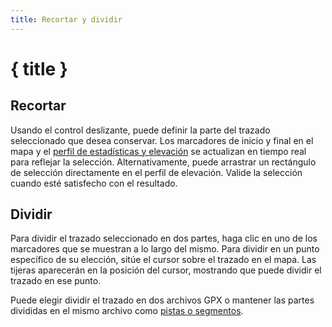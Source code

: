```yaml
---
title: Recortar y dividir
---
```


<script>
</script>

# <ScissorsIcon size="24" class="inline-block" style="margin-bottom: 5px" /> { title }

## Recortar

Usando el control deslizante, puede definir la parte del trazado seleccionado que desea conservar.
Los marcadores de inicio y final en el mapa y el [perfil de estadísticas y elevación](../files-and-stats) se actualizan en tiempo real para reflejar la selección.
Alternativamente, puede arrastrar un rectángulo de selección directamente en el perfil de elevación.
Valide la selección cuando esté satisfecho con el resultado.

<div class="flex flex-row justify-center">
    <Scissors class="text-foreground p-3 border rounded-md shadow-lg" />
</div>

## Dividir

Para dividir el trazado seleccionado en dos partes, haga clic en uno de los marcadores que se muestran a lo largo del mismo.
Para dividir en un punto específico de su elección, sitúe el cursor sobre el trazado en el mapa.
Las tijeras aparecerán en la posición del cursor, mostrando que puede dividir el trazado en ese punto.

Puede elegir dividir el trazado en dos archivos GPX o mantener las partes divididas en el mismo archivo como [pistas o segmentos](../gpx).

<DocsImage src="tools/split" alt="Hovering over the selected trace turns your cursor into scissors." />
